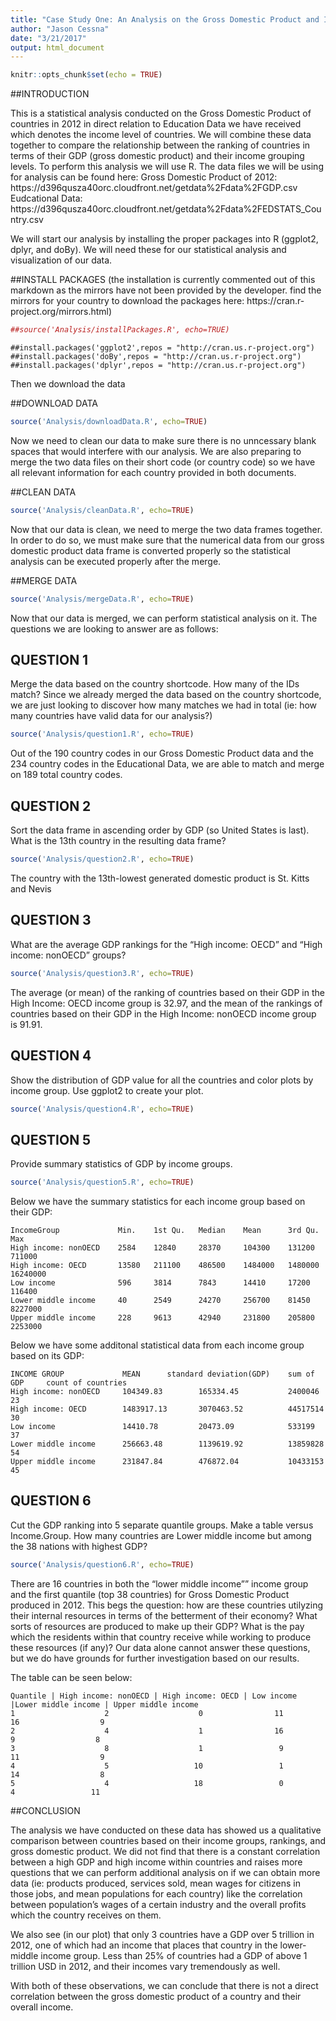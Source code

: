 ```yaml
---
title: "Case Study One: An Analysis on the Gross Domestic Product and Income of Countries in 2012"
author: "Jason Cessna"
date: "3/21/2017"
output: html_document
---
```


```r
knitr::opts_chunk$set(echo = TRUE)
```

##INTRODUCTION

This is a statistical analysis conducted on the Gross Domestic Product of countries in 2012 in direct relation to Education Data we have received which denotes the income level of countries. We will combine these data together to compare the relationship between the ranking of countries in terms of their GDP (gross domestic product) and their income grouping levels. To perform this analysis we will use R. The data files we will be using for analysis can be found here:
Gross Domestic Product of 2012:
https://d396qusza40orc.cloudfront.net/getdata%2Fdata%2FGDP.csv
Eudcational Data:
https://d396qusza40orc.cloudfront.net/getdata%2Fdata%2FEDSTATS_Country.csv

We will start our analysis by installing the proper packages into R (ggplot2, dplyr, and doBy). We will need these for our statistical analysis and visualization of our data.

##INSTALL PACKAGES
(the installation is currently commented out of this markdown as the mirrors have not been provided by the developer. find the mirrors for your country to download the packages here: https://cran.r-project.org/mirrors.html)
```r
##source('Analysis/installPackages.R', echo=TRUE)
```


```
##install.packages('ggplot2',repos = "http://cran.us.r-project.org")
##install.packages('doBy',repos = "http://cran.us.r-project.org")
##install.packages('dplyr',repos = "http://cran.us.r-project.org")
```

Then we download the data

##DOWNLOAD DATA
```r
source('Analysis/downloadData.R', echo=TRUE)
```

Now we need to clean our data to make sure there is no unncessary blank spaces that would interfere with our analysis. We are also preparing to merge the two data files on their short code (or country code) so we have all relevant information for each country provided in both documents.

##CLEAN DATA

```r
source('Analysis/cleanData.R', echo=TRUE)
```
Now that our data is clean, we need to merge the two data frames together. In order to do so, we must make sure that the numerical data from our gross domestic product data frame is converted properly so the statistical analysis can be executed properly after the merge.

##MERGE DATA

```r
source('Analysis/mergeData.R', echo=TRUE)
```
Now that our data is merged, we can perform statistical analysis on it. The questions we are looking to answer are as follows:

## QUESTION 1
Merge the data based on the country shortcode. How many of the IDs match?
Since we already merged the data based on the country shortcode, we are just looking to discover how many matches we had in total (ie: how many countries have valid data for our analysis?)
```r
source('Analysis/question1.R', echo=TRUE)
```
Out of the 190 country codes in our Gross Domestic Product data and the 234 country codes in the Educational Data, we are able to match and merge on 189 total country codes.

## QUESTION 2
Sort the data frame in ascending order by GDP (so United States is last). What is the 13th
country in the resulting data frame?
```r
source('Analysis/question2.R', echo=TRUE)
```
The country with the 13th-lowest generated domestic product is St. Kitts and Nevis

## QUESTION 3
What are the average GDP rankings for the "High income: OECD" and "High income:
nonOECD" groups?
```r
source('Analysis/question3.R', echo=TRUE)
```
The average (or mean) of the ranking of countries based on their GDP in the High Income: OECD income group is 32.97, and the mean of the rankings of countries based on their GDP in the High Income: nonOECD income group is 91.91.

## QUESTION 4
Show the distribution of GDP value for all the countries and color plots by income group. Use
ggplot2 to create your plot.
```r
source('Analysis/question4.R', echo=TRUE)
```

## QUESTION 5
Provide summary statistics of GDP by income groups.
```r
source('Analysis/question5.R', echo=TRUE)
```
Below we have the summary statistics for each income group based on their GDP:
```
IncomeGroup             Min.    1st Qu.   Median    Mean      3rd Qu.    Max
High income: nonOECD    2584    12840     28370     104300    131200     711000 
High income: OECD       13580   211100    486500    1484000   1480000    16240000 
Low income              596     3814      7843      14410     17200      116400 
Lower middle income     40      2549      24270     256700    81450      8227000 
Upper middle income     228     9613      42940     231800    205800     2253000 
```
Below we have some additonal statistical data from each income group based on its GDP:
```
INCOME GROUP             MEAN      standard deviation(GDP)    sum of GDP     count of countries 
High income: nonOECD     104349.83        165334.45           2400046        23
High income: OECD        1483917.13       3070463.52          44517514       30
Low income               14410.78         20473.09            533199         37
Lower middle income      256663.48        1139619.92          13859828       54
Upper middle income      231847.84        476872.04           10433153       45
```
## QUESTION 6
Cut the GDP ranking into 5 separate quantile groups. Make a table versus Income.Group.
How many countries are Lower middle income but among the 38 nations with highest
GDP?
```r
source('Analysis/question6.R', echo=TRUE)
```
There are 16 countries in both the "lower middle income"" income group and the first quantile (top 38 countries) for Gross Domestic Product produced in 2012. This begs the question: how are these countries utilyzing their internal resources in terms of the betterment of their economy? What sorts of resources are produced to make up their GDP? What is the pay which the residents within that country receive while working to produce these resources (if any)? Our data alone cannot answer these questions, but we do have grounds for further investigation based on our results.

The table can be seen below:
```
Quantile | High income: nonOECD | High income: OECD | Low income |Lower middle income | Upper middle income
1                    2                    0                11               16                  9
2                    4                    1                16                9                  8
3                    8                    1                 9               11                  9
4                    5                   10                 1               14                  8
5                    4                   18                 0                4                 11
```

##CONCLUSION

The analysis we have conducted on these data has showed us a qualitative comparison between countries based on their income groups, rankings, and gross domestic product. We did not find that there is a constant correlation between a high GDP and high income within countries and raises more questions that we can perform additional analysis on if we can obtain more data (ie: products produced, services sold, mean wages for citizens in those jobs, and mean populations for each country) like the correlation between population's wages of a certain industry and the overall profits which the country receives on them.

We also see (in our plot) that only 3 countries have a GDP over 5 trillion in 2012, one of which had an income that places that country in the lower-middle income group. Less than 25% of countries had a GDP of above 1 trillion USD in 2012, and their incomes vary tremendously as well.

With both of these observations, we can conclude that there is not a direct correlation between the gross domestic product of a country and their overall income.



